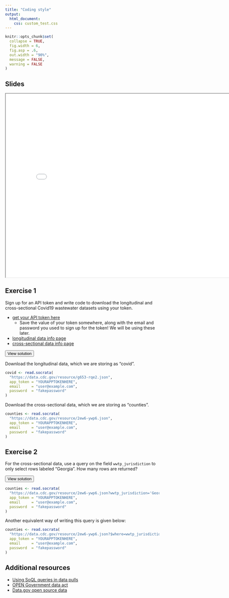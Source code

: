 ```yaml
---
title: "Coding style"
output:
  html_document: 
    css: custom_test.css
---
```



```r
knitr::opts_chunk$set(
  collapse = TRUE,
  fig.width = 6,
  fig.asp = .6,
  out.width = "90%",
  message = FALSE,
  warning = FALSE
)

```



## Slides


<iframe src="slides/data_slides.html" width="800" height="600" allowfullscreen = "true"></iframe>



## Exercise 1


Sign up for an API token and write code to download the longitudinal and cross-sectional Covid19 wastewater datasets using your token.

* [get your API token here](https://data.cdc.gov/profile/edit/developer_settings)
  * Save the value of your token somewhere, along with the email and password you used to sign up for the token! We will be using these later.
* [longitudinal data info page](https://data.cdc.gov/Public-Health-Surveillance/NWSS-Public-SARS-CoV-2-Concentration-in-Wastewater/g653-rqe2/about_data)
* [cross-sectional data info page](https://data.cdc.gov/Public-Health-Surveillance/NWSS-Public-SARS-CoV-2-Wastewater-Metric-Data/2ew6-ywp6/about_data)


<button type="button" class="collapsible">View solution</button>
<div class="content">

Download the longitudinal data, which we are storing as "covid".

```r
covid <- read.socrata(
  "https://data.cdc.gov/resource/g653-rqe2.json",
  app_token = "YOURAPPTOKENHERE",
  email     = "user@example.com",
  password  = "fakepassword"
)
```


Download the cross-sectional data, which we are storing as "counties".

```r
counties <- read.socrata(
  "https://data.cdc.gov/resource/2ew6-ywp6.json",
  app_token = "YOURAPPTOKENHERE",
  email     = "user@example.com",
  password  = "fakepassword"
)
```


</div>

## Exercise 2

For the cross-sectional data, use a query on the field `wwtp_jurisdiction` to only select rows labeled "Georgia". How many rows are returned? 



<button type="button" class="collapsible">View solution</button>
<div class="content">

```r
counties <- read.socrata(
  "https://data.cdc.gov/resource/2ew6-ywp6.json?wwtp_jurisdiction='Georgia'",
  app_token = "YOURAPPTOKENHERE",
  email     = "user@example.com",
  password  = "fakepassword"
)
```

Another equivalent way of writing this query is given below:

```r
counties <- read.socrata(
  "https://data.cdc.gov/resource/2ew6-ywp6.json?$where=wwtp_jurisdiction in('Georgia')",
  app_token = "YOURAPPTOKENHERE",
  email     = "user@example.com",
  password  = "fakepassword"
)
```


</div>







## Additional resources


* [Using SoQL queries in data pulls](https://dev.socrata.com/docs/queries/)
* [OPEN Government data act](https://data.gov/open-gov/#:~:text=The%20OPEN%20Government%20Data%20Act%20makes%20Data.gov%20a%20requirement,in%20the%20Data.gov%20catalog.)
* [Data.gov open source data](https://data.gov/)

<script language="JavaScript" src="custom_js.js"></script>

